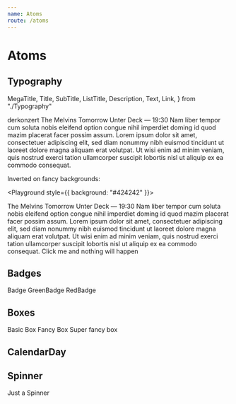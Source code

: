 ```yaml
---
name: Atoms
route: /atoms
---
```



# Atoms

## Typography

  MegaTitle,
  Title,
  SubTitle,
  ListTitle,
  Description,
  Text,
  Link,
} from "./Typography"

<Playground>
  <MegaTitle>derkonzert</MegaTitle>
  <Title>Uncle Acid and the Deadbeats</Title>
  <SubTitle>The Melvins</SubTitle>
  <ListTitle>Tomorrow</ListTitle>
  <Description>Unter Deck — 19:30</Description>
  <Text>
    Nam liber tempor cum soluta nobis eleifend option congue nihil imperdiet
    doming id quod mazim placerat facer possim assum. Lorem ipsum dolor sit
    amet, consectetuer adipiscing elit, sed diam nonummy nibh euismod tincidunt
    ut laoreet dolore magna aliquam erat volutpat. Ut wisi enim ad minim veniam,
    quis nostrud exerci tation ullamcorper suscipit lobortis nisl ut aliquip ex
    ea commodo consequat.
  </Text>
</Playground>

Inverted on fancy backgrounds:

<Playground style={{ background: "#424242" }}>
  <Title inverted>Uncle Acid and the Deadbeats</Title>
  <SubTitle inverted>The Melvins</SubTitle>
  <ListTitle inverted>Tomorrow</ListTitle>
  <Description inverted>Unter Deck — 19:30</Description>
  <Text inverted>
    Nam liber tempor cum soluta nobis eleifend option congue nihil imperdiet
    doming id quod mazim placerat facer possim assum. Lorem ipsum dolor sit
    amet, consectetuer adipiscing elit, sed diam nonummy nibh euismod tincidunt
    ut laoreet dolore magna aliquam erat volutpat. Ut wisi enim ad minim veniam,
    quis nostrud exerci tation ullamcorper suscipit lobortis nisl ut aliquip ex
    ea commodo consequat.
  </Text>
  <Link inverted>Click me and nothing will happen</Link>
</Playground>

## Badges


<Playground>
  <Badge>Badge</Badge>
  <GreenBadge>GreenBadge</GreenBadge>
  <RedBadge>RedBadge</RedBadge>
</Playground>

## Boxes


<Playground>
  <Box>Basic Box</Box>
  <FancyBox>Fancy Box</FancyBox>
  <SuperFancyBox>Super fancy box</SuperFancyBox>
</Playground>

## CalendarDay


<Playground>
  <CalendarDay day={2} dayName="Fr" />
</Playground>

## Spinner


<Playground>
  <Spinner /> Just a Spinner
</Playground>
